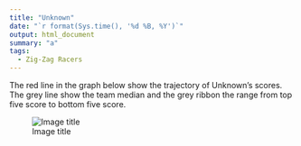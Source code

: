 ```yaml
---
title: "Unknown"
date: "`r format(Sys.time(), '%d %B, %Y')`"
output: html_document
summary: "a"
tags:
  - Zig-Zag Racers
---
```


The red line in the graph below show the trajectory of Unknown's scores. The grey line show the team median and the grey ribbon the range from top five score to bottom five score.

![Image title](Unknown.jpg)

